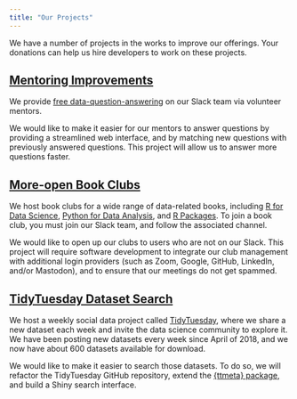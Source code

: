 ```yaml
---
title: "Our Projects"
---
```


We have a number of projects in the works to improve our offerings.
Your donations can help us hire developers to work on these projects.

## [Mentoring Improvements](https://opencollective.com/r4ds/contribute/giving2023-mentoring-improvements-68464)

We provide [free data-question-answering](question_answering) on our Slack team via volunteer mentors.

We would like to make it easier for our mentors to answer questions by providing a streamlined web interface, and by matching new questions with previously answered questions.
This project will allow us to answer more questions faster.

## [More-open Book Clubs](https://opencollective.com/r4ds/contribute/giving2023-more-open-book-clubs-68465)

We host book clubs for a wide range of data-related books, including [R for Data Science](https://r4ds.io/r4ds), [Python for Data Analysis](https://r4ds.io/py4da), and [R Packages](https://r4ds.io/rpkgs).
To join a book club, you must join our Slack team, and follow the associated channel.

We would like to open up our clubs to users who are not on our Slack.
This project will require software development to integrate our club management with additional login providers (such as Zoom, Google, GitHub, LinkedIn, and/or Mastodon), and to ensure that our meetings do not get spammed.

## [TidyTuesday Dataset Search](https://opencollective.com/r4ds/contribute/giving2023-tidytuesday-dataset-search-68466)

We host a weekly social data project called [TidyTuesday](https://tidytues.day), where we share a new dataset each week and invite the data science community to explore it.
We have been posting new datasets every week since April of 2018, and we now have about 600 datasets available for download.

We would like to make it easier to search those datasets.
To do so, we will refactor the TidyTuesday GitHub repository, extend the [{ttmeta} package](https://github.com/r4ds/ttmeta), and build a Shiny search interface.
